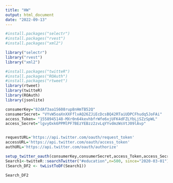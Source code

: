 ```yaml
---
title: "HW"
output: html_document
date: "2022-09-13"
---
```


```r
#install.packages("selectr")
#install.packages("rvest")
#install.packages("xml2")

library("selectr")
library("rvest")
library("xml2")

#install.packages("twitteR")
#install.packages("ROAuth")
#install.packages("rtweet")
library(rtweet)
library(twitteR)
library(ROAuth)
library(jsonlite)

consumerKey="82dAf3aa1S608rup8nHmTB52Q"
consumerSecret= "VYvW5oaXnXXFflvAQ26ZJiEcDcsBQ42RTaiUDPCFhudq5JoFAi"
access_Token= "1558945148-MXr0n64kevhbfrWfe6xjUFK4dFZLYbLjSZzSpWL"
access_Secret="lgvyOxk6PPMlPF7BEzYEBzz2zvLqYYvdmzWsVtJ09lAvp"


requestURL='https://api.twitter.com/oauth/request_token'
accessURL='https://api.twitter.com/oauth/access_token'
authURL='https://api.twitter.com/oauth/authorize'

setup_twitter_oauth(consumerKey,consumerSecret,access_Token,access_Secret)
Search1<-twitteR::searchTwitter("#education",n=500, since="2020-03-01")
(Search_DF2 <- twListToDF(Search1))
```

```r
Search_DF2
```

